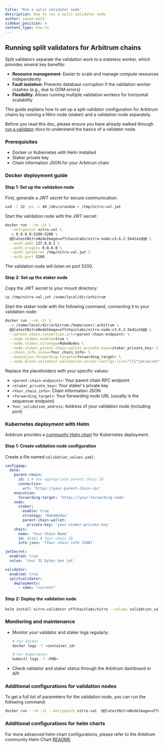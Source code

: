 ```yaml
---
title: 'Run a split validator node'
description: How to run a split validator node
author: jason-w123
sidebar_position: 4
content_type: how-to
---
```


## Running split validators for Arbitrum chains

Split validators separate the validation work to a stateless worker, which provides several key benefits:
- **Resource management**: Easier to scale and manage compute resources independently
- **Fault isolation**: Prevents database corruption if the validation worker crashes (e.g., due to OOM errors)
- **Flexibility**: Allows running multiple validation workers for horizontal scalability

This guide explains how to set up a split validator configuration for Arbitrum chains by running a Nitro node (staker) and a validation node separately.

Before you read this doc, please ensure you have already walked through [run a validator](/run-arbitrum-node/more-types/02-run-validator-node.mdx) docs to understand the basics of a validator node.

### Prerequisites

- Docker or Kubernetes with Helm installed
- Staker private key
- Chain information JSON for your Arbitrum chain

### Docker deployment guide

#### Step 1: Set up the validation node

First, generate a JWT secret for secure communication:

```bash
xxd -l 32 -ps -c 40 /dev/urandom > /tmp/nitro-val.jwt
```

Start the validation node with the JWT secret:

```bash
docker run --rm -it \
  --entrypoint nitro-val \
  -p 0.0.0.0:5200:5200 \
  @@latestNitroNodeImage=offchainlabs/nitro-node:v3.6.2-5b41a2d@@ \
  --auth.addr 127.0.0.1 \
  --auth.origins 0.0.0.0 \
  --auth.jwtsecret /tmp/nitro-val.jwt \
  --auth.port 5200
```

The validation node will listen on port 5200.

#### Step 2: Set up the staker node

Copy the JWT secret to your mount directory:

```bash
cp /tmp/nitro-val.jwt /some/local/dir/arbitrum
```

Start the staker node with the following command, connecting it to your validation node:

```bash
docker run --rm -it \
  -v /some/local/dir/arbitrum:/home/user/.arbitrum \
  @@latestNitroNodeImage=offchainlabs/nitro-node:v3.6.2-5b41a2d@@ \
  --parent-chain.connection.url=<parent-chain-endpoint> \
  --node.staker.enable=true \
  --node.staker.strategy=MakeNodes \
  --node.staker.parent-chain-wallet.private-key=<staker_private_key> \
  --chain.info-json=<Your_chain_info> \
  --execution.forwarding-target=<forwarding_target> \
  --node.block-validator.validation-server-configs-list="[{\"jwtsecret\":\"/home/user/.arbitrum/nitro-val.jwt\",\"url\":\"ws://Your_validation_address\"}]"
```

Replace the placeholders with your specific values:

- `<parent-chain-endpoint>`: Your parent chain RPC endpoint
- `<staker_private_key>`: Your staker's private key
- `<Your_chain_info>`: Chain information JSON
- `<forwarding_target>`: Your forwarding node URL (usually is the sequencer endpoint)
- `Your_validation_address`: Address of your validation node (including port)

### Kubernetes deployment with Helm

Arbitrum provides a [community Helm chart](https://github.com/OffchainLabs/community-helm-charts) for Kubernetes deployment.

#### Step 1: Create validation node configuration

Create a file named `validation_values.yaml`:

```yaml
configmap:
  data:
    parent-chain:
      id: 1 # Use appropriate parent chain ID
      connection:
        url: 'https://your-parent-chain-rpc'
    execution:
      forwarding-target: 'https://your-forwarding-node'
    node:
      staker:
        enable: true
        strategy: 'MakeNodes'
        parent-chain-wallet:
          private-key: 'your-staker-private-key'
    chain:
      name: 'Your Chain Name'
      id: 42161 # Your chain ID
      info-json: '[Your chain info JSON]'

jwtSecret:
  enabled: true
  value: 'Your 32 bytes hex jwt' 

validator:
  enabled: true
  splitvalidator:
    deployments:
      - name: "current"
```

#### Step 2: Deploy the validation node

```bash
helm install nitro-validator offchainlabs/nitro --values validation_values.yaml
```


### Monitoring and maintenance

- Monitor your validator and staker logs regularly:

  ```bash
  # For Docker
  docker logs -f <container_id>

  # For Kubernetes
  kubectl logs -f <POD>
  ```

- Check validator and staker status through the Arbitrum dashboard or API

### Additional configurations for validation nodes

To get a full list of parameters for the validation node, you can run the following command:

```bash
docker run --rm -it --entrypoint nitro-val  @@latestNitroNodeImage=offchainlabs/nitro-node:v3.6.2-5b41a2d@@  --help
```

### Additional configurations for helm charts

For more advanced helm chart configurations, please refer to the Arbitrum community Helm Chart [README](https://github.com/OffchainLabs/community-helm-charts/blob/main/charts/nitro/README.md)
